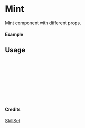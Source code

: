 
<Meta of={Mint} title="SkillSet/Mint" />

# Mint

Mint component with different props.

#### Example

<Canvas of={Mint.Primary} />

## Usage

```ts
import { Mint } from "yadl-ui";

const Example = () => {
  return (
      <Mint />
  );
};

export default Example;
```

#### Credits
[SkillSet](https://skillicons.dev)
